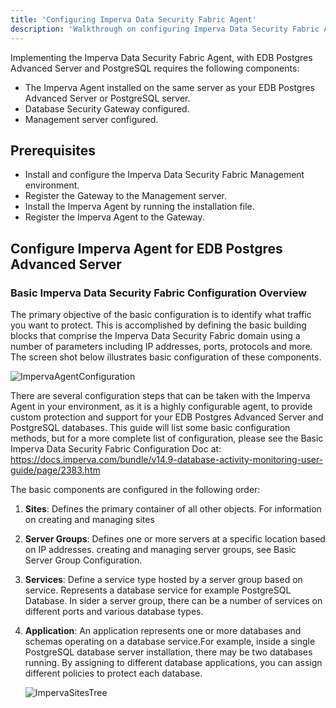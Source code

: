 ```yaml
---
title: 'Configuring Imperva Data Security Fabric Agent'
description: 'Walkthrough on configuring Imperva Data Security Fabric Agent'
---
```


Implementing the Imperva Data Security Fabric Agent, with EDB Postgres Advanced Server and PostgreSQL requires the following components:
- The Imperva Agent installed on the same server as your EDB Postgres Advanced Server or PostgreSQL server.   
- Database Security Gateway configured.
- Management server configured.

## Prerequisites

- Install and configure the Imperva Data Security Fabric Management environment.
- Register the Gateway to the Management server.
- Install the Imperva Agent by running the installation file.
- Register the Imperva Agent to the Gateway.

## Configure Imperva Agent for EDB Postgres Advanced Server 

### Basic Imperva Data Security Fabric Configuration Overview

The primary objective of the basic configuration is to identify what traffic you want to protect. This is accomplished by defining the basic building blocks that comprise the Imperva Data Security Fabric domain using a number of parameters including IP addresses, ports, protocols and more. The screen shot below illustrates basic configuration of these components.

   ![ImpervaAgentConfiguration](Images/ImpervaAgentConfiguration.png)

There are several configuration steps that can be taken with the Imperva Agent in your environment, as it is a highly configurable agent, to provide custom protection and support for your EDB Postgres Advanced Server and PostgreSQL databases.  This guide will list some basic configuration methods, but for a more complete list of configuration, please see the Basic Imperva Data Security Fabric Configuration Doc at: 
https://docs.imperva.com/bundle/v14.9-database-activity-monitoring-user-guide/page/2383.htm

The basic components are configured in the following order:

1. **Sites**: Defines the primary container of all other objects. For information on creating and managing sites

2. **Server Groups**: Defines one or more servers at a specific location based on IP addresses. creating and managing server groups, see Basic Server Group Configuration.

3. **Services**: Define a service type hosted by a server group based on service. Represents a database service for example PostgreSQL Database. In sider a server group, there can be a number of services on different ports and
    various database types.

4. **Application**: An application represents one or more databases and schemas operating on a database service.For example, inside a single PostgreSQL database server installation, there may be two databases running. By assigning to different database applications, you can assign different policies to protect each database.

   ![ImpervaSitesTree](Images/ImpervaSitesTree.png)